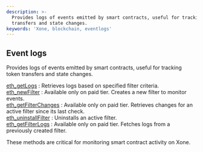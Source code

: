 ```yaml
---
description: >-
  Provides logs of events emitted by smart contracts, useful for tracking token
  transfers and state changes.
keywords: 'Xone, blockchain, eventlogs'
---
```



<Meta
  title="Xone event logs info | dRPC"
/>

## Event logs

Provides logs of events emitted by smart contracts, useful for tracking token transfers and state changes.

[eth_getLogs](/openapi/eventlogs/eth_getLogs) : Retrieves logs based on specified filter criteria.  \
[eth_newFilter](/openapi/eventlogs/eth_newFilter) : Available only on paid tier. Creates a new filter to monitor events.  \
[eth_getFilterChanges](/openapi/eventlogs/eth_getFilterChanges) : Available only on paid tier. Retrieves changes for an active filter since its last check.  \
[eth_uninstallFilter](/openapi/eventlogs/eth_uninstallFilter) : Uninstalls an active filter.  \
[eth_getFilterLogs](/openapi/eventlogs/eth_getFilterLogs) : Available only on paid tier. Fetches logs from a previously created filter.

These methods are critical for monitoring smart contract activity on Xone.

